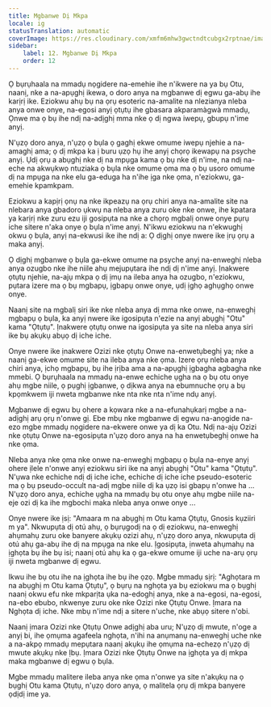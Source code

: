 ```yaml
---
title: Mgbanwe Dị Mkpa
locale: ig
statusTranslation: automatic
coverImage: https://res.cloudinary.com/xmfm6mhw3gwctndtcubgx2rptnae/image/upload/v1740468922/small_cover_tratado_de_psicologia_revolucionaria_a4c0dca4e0.webp
sidebar:
    label: 12. Mgbanwe Dị Mkpa
    order: 12
---
```

Ọ bụrụhaala na mmadụ nọgidere na-emehie ihe n'ikwere na ya bụ Otu, naanị, nke a na-apụghị ikewa, o doro anya na mgbanwe dị egwu ga-abụ ihe karịrị ike. Eziokwu ahụ bụ na ọrụ esoteric na-amalite na nlezianya nleba anya onwe onye, ​​na-egosi anyị ọtụtụ ihe gbasara akparamàgwà mmadụ, Ọnwe ma ọ bụ ihe ndị na-adịghị mma nke ọ dị ngwa iwepụ, gbupụ n'ime anyị.

N'ụzọ doro anya, n'ụzọ ọ bụla ọ gaghị ekwe omume iwepụ njehie a na-amaghị ama; ọ dị mkpa ka ị buru ụzọ hụ ihe anyị chọrọ ikewapụ na psyche anyị. Ụdị ọrụ a abụghị nke dị na mpụga kama ọ bụ nke dị n'ime, na ndị na-eche na akwụkwọ ntuziaka ọ bụla nke omume ọma ma ọ bụ usoro omume dị na mpụga na nke elu ga-eduga ha n'ihe ịga nke ọma, n'eziokwu, ga-emehie kpamkpam.

Eziokwu a kapịrị ọnụ na nke ikpeazụ na ọrụ chiri anya na-amalite site na nlebara anya gbadoro ụkwụ na nleba anya zuru oke nke onwe, ​​ihe kpatara ya karịrị nke zuru ezu iji gosipụta na nke a chọrọ mgbalị onwe onye pụrụ iche sitere n'aka onye ọ bụla n'ime anyị. N'ikwu eziokwu na n'ekwughị okwu ọ bụla, anyị na-ekwusi ike ihe ndị a: Ọ dịghị onye nwere ike ịrụ ọrụ a maka anyị.

Ọ dịghị mgbanwe ọ bụla ga-ekwe omume na psyche anyị na-enweghị nleba anya ozugbo nke ihe niile ahụ mejupụtara ihe ndị dị n'ime anyị. Ịnakwere ọtụtụ njehie, na-ajụ mkpa ọ dị ịmụ na ileba anya ha ozugbo, n'eziokwu, pụtara izere ma ọ bụ mgbapụ, ịgbapụ onwe onye, ​​ụdị ịghọ aghụghọ onwe onye.

Naanị site na mgbalị siri ike nke nleba anya dị mma nke onwe, na-enweghị mgbapụ ọ bụla, ka anyị nwere ike igosipụta n'ezie na anyị abụghị "Otu" kama "Ọtụtụ". Ịnakwere ọtụtụ onwe na igosipụta ya site na nleba anya siri ike bụ akụkụ abụọ dị iche iche.

Onye nwere ike ịnakwere Ozizi nke ọtụtụ Onwe na-enwetụbeghị ya; nke a naanị ga-ekwe omume site na ileba anya nke ọma. Izere ọrụ nleba anya chiri anya, ịchọ mgbapụ, bụ ihe ịrịba ama a na-apụghị ịgbagha agbagha nke mmebi. Ọ bụrụhaala na mmadụ na-enwe echiche ụgha na ọ bụ otu onye ahụ mgbe niile, ọ pụghị ịgbanwe, ọ dịkwa anya na ebumnuche ọrụ a bụ kpọmkwem iji nweta mgbanwe nke nta nke nta n'ime ndụ anyị.

Mgbanwe dị egwu bụ ohere a kọwara nke a na-efunahụkarị mgbe a na-adịghị arụ ọrụ n'onwe gị. Ebe mbụ nke mgbanwe dị egwu na-anọgide na-ezo mgbe mmadụ nọgidere na-ekwere onwe ya dị ka Otu. Ndị na-ajụ Ozizi nke ọtụtụ Onwe na-egosipụta n'ụzọ doro anya na ha enwetụbeghị onwe ha nke ọma.

Nleba anya nke ọma nke onwe na-enweghị mgbapụ ọ bụla na-enye anyị ohere ịlele n'onwe anyị eziokwu siri ike na anyị abụghị "Otu" kama "Ọtụtụ". N'ụwa nke echiche ndị dị iche iche, echiche dị iche iche pseudo-esoteric ma ọ bụ pseudo-occult na-adị mgbe niile dị ka ụzọ isi gbapụ n'onwe ha ... N'ụzọ doro anya, echiche ụgha na mmadụ bụ otu onye ahụ mgbe niile na-eje ozi dị ka ihe mgbochi maka nleba anya onwe onye ...

Onye nwere ike ịsị: "Amaara m na abụghị m Otu kama Ọtụtụ, Gnosis kụziiri m ya". Nkwupụta dị otú ahụ, ọ bụrụgodị na ọ dị eziokwu, na-enweghị ahụmahụ zuru oke banyere akụkụ ozizi ahụ, n'ụzọ doro anya, nkwupụta dị otú ahụ ga-abụ ihe dị na mpụga na nke elu. Ịgosipụta, ịnweta ahụmahụ na ịghọta bụ ihe bụ isi; naanị otú ahụ ka ọ ga-ekwe omume iji uche na-arụ ọrụ iji nweta mgbanwe dị egwu.

Ikwu ihe bụ otu ihe na ịghọta ihe bụ ihe ọzọ. Mgbe mmadụ sịrị: "Aghọtara m na abụghị m Otu kama Ọtụtụ", ọ bụrụ na nghọta ya bụ eziokwu ma ọ bụghị naanị okwu efu nke mkparịta ụka na-edoghị anya, nke a na-egosi, na-egosi, na-ebo ebubo, nkwenye zuru oke nke Ozizi nke Ọtụtụ Onwe. Ịmara na Nghọta dị iche. Nke mbụ n'ime ndị a sitere n'uche, nke abụọ sitere n'obi.

Naanị ịmara Ozizi nke Ọtụtụ Onwe adịghị aba uru; N'ụzọ dị mwute, n'oge a anyị bi, ihe ọmụma agafeela nghọta, n'ihi na anụmanụ na-enweghị uche nke a na-akpọ mmadụ mepụtara naanị akụkụ ihe ọmụma na-echezọ n'ụzọ dị mwute akụkụ nke Ịbụ. Ịmara Ozizi nke Ọtụtụ Onwe na ịghọta ya dị mkpa maka mgbanwe dị egwu ọ bụla.

Mgbe mmadụ malitere ileba anya nke ọma n'onwe ya site n'akụkụ na ọ bụghị Otu kama Ọtụtụ, n'ụzọ doro anya, ọ malitela ọrụ dị mkpa banyere ọdịdị ime ya.


